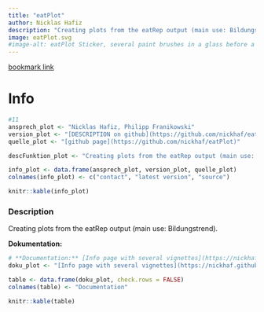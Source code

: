 ```yaml
---
title: "eatPlot"
author: Nicklas Hafiz
description: "Creating plots from the eatRep output (main use: Bildungstrend)."
image: eatPlot.svg
#image-alt: eatPlot Sticker, several paint brushes in a glass before a red background
---
```


[bookmark link](https://nickhaf.github.io/eatPlot/)

# Info

```r
#11
ansprech_plot <- "Nicklas Hafiz, Philipp Franikowski"
version_plot <- "[DESCRIPTION on github](https://github.com/nickhaf/eatPlot/blob/main/DESCRIPTION)"
quelle_plot <- "[github page](https://github.com/nickhaf/eatPlot)"

descFunktion_plot <- "Creating plots from the eatRep output (main use: Bildungstrend)."

info_plot <- data.frame(ansprech_plot, version_plot, quelle_plot)
colnames(info_plot) <- c("contact", "latest version", "source")

knitr::kable(info_plot)
```

### Description

Creating plots from the eatRep output (main use: Bildungstrend).

**Dokumentation:**

```r
# **Documentation:** [Info page with several vignettes](https://nickhaf.github.io/eatPlot/)
doku_plot <- "[Info page with several vignettes](https://nickhaf.github.io/eatPlot/)"

table <- data.frame(doku_plot, check.rows = FALSE)
colnames(table) <- "Documentation"

knitr::kable(table)
```

